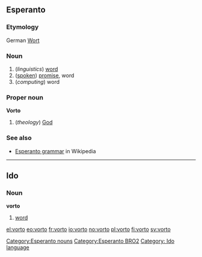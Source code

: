 ==Esperanto==
===Etymology===
German [[Wort]]
===Noun===
{{eo-noun}}
#(''linguistics'') [[word]]
#([[spoken]]) [[promise]], word
#(''computing'') word

===Proper noun===
'''Vorto'''

#(''theology'') [[God]]

===See also===
*[[w:Esperanto grammar|Esperanto grammar]] in Wikipedia

[[Category:Esperanto nouns]]
[[Category:Esperanto BRO2]]

----

==Ido==
===Noun===
'''vorto'''

#[[word]]

[[Category: Ido language]]

[[el:vorto]]
[[eo:vorto]]
[[fr:vorto]]
[[io:vorto]]
[[no:vorto]]
[[pl:vorto]]
[[fi:vorto]]
[[sv:vorto]]